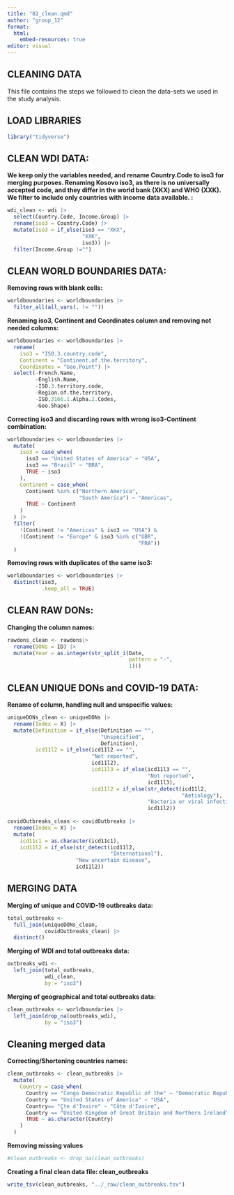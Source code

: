 ```yaml
---
title: "02_clean.qmd"
author: "group_12"
format: 
  html:
    embed-resources: true
editor: visual
---
```


## CLEANING DATA

This file contains the steps we followed to clean the data-sets we used in the study analysis.

## LOAD LIBRARIES

```r
library("tidyverse")
```

## CLEAN WDI DATA:

**We keep only the variables needed, and rename Country.Code to iso3 for merging purposes. Renaming Kosovo iso3, as there is no universally accepted code, and they differ in the world bank (XKX) and WHO (XXK). We filter to include only countries with income data available. :**

```r
wdi_clean <- wdi |> 
  select(Country.Code, Income.Group) |> 
  rename(iso3 = Country.Code) |> 
  mutate(iso3 = if_else(iso3 == "XKX", 
                        "XXK", 
                        iso3)) |> 
  filter(Income.Group !="")

```

## CLEAN WORLD BOUNDARIES DATA:

**Removing rows with blank cells:**

```r
worldboundaries <- worldboundaries |> 
  filter_all(all_vars(. != ""))
```

**Renaming iso3, Continent and Coordinates column and removing not needed columns:**

```r
worldboundaries <- worldboundaries |> 
  rename(
    iso3 = "ISO.3.country.code",
    Continent = "Continent.of.the.territory",
    Coordinates = "Geo.Point") |> 
  select(-French.Name, 
         -English.Name,
         -ISO.3.territory.code, 
         -Region.of.the.territory, 
         -ISO.3166.1.Alpha.2.Codes, 
         -Geo.Shape)
```

**Correcting iso3 and discarding rows with wrong iso3-Continent combination:**

```r
worldboundaries <- worldboundaries |>
  mutate(
    iso3 = case_when(
      iso3 == "United States of America" ~ "USA",
      iso3 == "Brazil" ~ "BRA",
      TRUE ~ iso3
    ),
    Continent = case_when(
      Continent %in% c("Northern America", 
                       "South America") ~ "Americas",
      TRUE ~ Continent
    )
  ) |>
  filter(
    !(Continent != "Americas" & iso3 == "USA") &
    !(Continent != "Europe" & iso3 %in% c("GBR", 
                                          "FRA"))
  )
```

**Removing rows with duplicates of the same iso3:**

```r
worldboundaries <- worldboundaries |>
  distinct(iso3, 
           .keep_all = TRUE)
```

## CLEAN RAW DONs:

**Changing the column names:**

```r
rawdons_clean <- rawdons|>   
  rename(DONs = ID) |>    
  mutate(Year = as.integer(str_split_i(Date, 
                                       pattern = "-", 
                                       1)))    
```

## CLEAN UNIQUE DONs and COVID-19 DATA:

**Rename of column, handling null and unspecific values:**

```r
uniqueDONs_clean <- uniqueDONs |>
  rename(Index = X) |>
  mutate(Definition = if_else(Definition == "", 
                              "Unspecified", 
                              Definition),
         icd11l2 = if_else(icd11l2 == "", 
                           "Not reported", 
                           icd11l2),
                           icd11l3 = if_else(icd11l3 == "", 
                                             "Not reported", 
                                             icd11l3),
                           icd11l2 = if_else(str_detect(icd11l2, 
                                                        "Aetiology"), 
                                             "Bacteria or viral infection", 
                                             icd11l2))
  
covidOutbreaks_clean <- covidOutbreaks |>
  rename(Index = X) |>
  mutate(
    icd11c1 = as.character(icd11c1),
    icd11l2 = if_else(str_detect(icd11l2, 
                                 "International"),
                      "New uncertain disease", 
                      icd11l2))
```

## MERGING DATA

**Merging of unique and COVID-19 outbreaks data:**

```r
total_outbreaks <- 
  full_join(uniqueDONs_clean, 
            covidOutbreaks_clean) |>
  distinct()
```

**Merging of WDI and total outbreaks data:**

```r
outbreaks_wdi <-  
  left_join(total_outbreaks, 
            wdi_clean, 
            by = "iso3")
```

**Merging of geographical and total outbreaks data:**

```r
clean_outbreaks <- worldboundaries |> 
  left_join(drop_na(outbreaks_wdi), 
            by = "iso3")
```

## Cleaning merged data

**Correcting/Shortening countries names:**

```r
clean_outbreaks <- clean_outbreaks |> 
  mutate(
    Country = case_when(
      Country == "Congo Democratic Republic of the" ~ "Democratic Republic of Congo",
      Country == "United States of America" ~ "USA",
      Country== "C̫te d'Ivoire" ~ "Côte d'Ivoire",
      Country == "United Kingdom of Great Britain and Northern Ireland" ~ "United Kingdom",
      TRUE ~ as.character(Country)
    )
  )
```

**Removing missing values**

```r
#clean_outbreaks <- drop_na(clean_outbreaks)
```

**Creating a final clean data file: clean_outbreaks**

```r
write_tsv(clean_outbreaks, "../_raw/clean_outbreaks.tsv")
```
